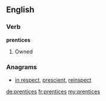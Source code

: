==English==

===Verb===
'''prentices'''

# {{third-person singular of|[[prentice]]}} Owned

===Anagrams===
* [[in respect#English|in respect]], [[prescient#English|prescient]], [[reinspect#English|reinspect]]

[[de:prentices]]
[[fr:prentices]]
[[my:prentices]]